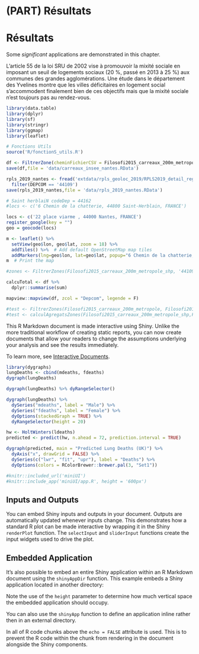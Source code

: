 \newpage

# (PART) Résultats {-}

# Résultats

Some _significant_ applications are demonstrated in this chapter.

L’article 55 de la loi SRU de 2002 vise à promouvoir la mixité sociale en imposant un seuil de logements sociaux (20 %, passé en 2013 à 25 %) aux communes des grandes agglomérations. Une étude dans le département des Yvelines montre que les villes déficitaires en logement social s’accommodent finalement bien de ces objectifs mais que la mixité sociale n’est toujours pas au rendez-vous.




```{r}

library(data.table) 
library(dplyr)
library(sf)
library(stringr)
library(ggmap)
library(leaflet)

# Fonctions Utils
source('R/fonctionS_utils.R')

df <- FiltrerZone(cheminFichierCSV = Filosofi2015_carreaux_200m_metropole, depcom = '44109')
save(df,file = 'data/carreaux_insee_nantes.RData')

rpls_2019_nantes <- fread('extdata/rpls_geoloc_2019/RPLS2019_detail_reg52.csv') %>% 
  filter(DEPCOM == '44109')
save(rpls_2019_nantes,file = 'data/rpls_2019_nantes.RData')

# Saint herblaiN codeDep = 44162
#locs <- c('6 Chemin de la chatterie, 44800 Saint-Herblain, FRANCE')

locs <- c('22 place viarme , 44000 Nantes, FRANCE')
register_google(key = "")
geo = geocode(locs)

m <- leaflet() %>%
  setView(geo$lon, geo$lat, zoom = 18) %>% 
  addTiles() %>%  # Add default OpenStreetMap map tiles
  addMarkers(lng=geo$lon, lat=geo$lat, popup="6 Chemin de la chatterie, 44800 Saint-Herblain")
m  # Print the map

#zones <- FiltrerZones(Filosofi2015_carreaux_200m_metropole_shp, '44109')

calcuTotal <- df %>%
  dplyr::summarise(sum)

mapview::mapview(df, zcol = "Depcom", legende = F)

#test <- FiltrerZones(Filosofi2015_carreaux_200m_metropole, Filosofi2015_carreaux_200m_metropole_shp, '44109')
#test <- calculAgregatsZones(Filosofi2015_carreaux_200m_metropole_shp,Filosofi2015_carreaux_200m_metropole,  c("44109"), c("Ind_40_54","Ind_55_64"))

```


This R Markdown document is made interactive using Shiny. Unlike the more traditional workflow of creating static reports, you can now create documents that allow your readers to change the assumptions underlying your analysis and see the results immediately. 

To learn more, see [Interactive Documents](http://rmarkdown.rstudio.com/authoring_shiny.html).


```{r}
library(dygraphs)
lungDeaths <- cbind(mdeaths, fdeaths)
dygraph(lungDeaths)

dygraph(lungDeaths) %>% dyRangeSelector()

dygraph(lungDeaths) %>%
  dySeries("mdeaths", label = "Male") %>%
  dySeries("fdeaths", label = "Female") %>%
  dyOptions(stackedGraph = TRUE) %>%
  dyRangeSelector(height = 20)

hw <- HoltWinters(ldeaths)
predicted <- predict(hw, n.ahead = 72, prediction.interval = TRUE)

dygraph(predicted, main = "Predicted Lung Deaths (UK)") %>%
  dyAxis("x", drawGrid = FALSE) %>%
  dySeries(c("lwr", "fit", "upr"), label = "Deaths") %>%
  dyOptions(colors = RColorBrewer::brewer.pal(3, "Set1"))

#knitr::included_url('miniUI')
#knitr::include_app('miniUI/app.R', height = '600px')

```


## Inputs and Outputs 

You can embed Shiny inputs and outputs in your document. Outputs are automatically updated whenever inputs change.  This demonstrates how a standard R plot can be made interactive by wrapping it in the Shiny `renderPlot` function. The `selectInput` and `sliderInput` functions create the input widgets used to drive the plot.

## Embedded Application

It's also possible to embed an entire Shiny application within an R Markdown document using the `shinyAppDir` function. This example embeds a Shiny application located in another directory:

Note the use of the `height` parameter to determine how much vertical space the embedded application should occupy.

You can also use the `shinyApp` function to define an application inline rather then in an external directory.

In all of R code chunks above the `echo = FALSE` attribute is used. This is to prevent the R code within the chunk from rendering in the document alongside the Shiny components.
